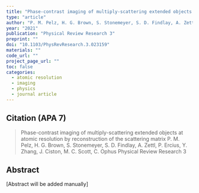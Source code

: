 ```yaml
---
title: "Phase-contrast imaging of multiply-scattering extended objects at atomic resolution by reconstruction of the scattering matrix"
type: "article"
author: "P. M. Pelz, H. G. Brown, S. Stonemeyer, S. D. Findlay, A. Zettl, P. Ercius, Y. Zhang, J. Ciston, M. C. Scott, C. Ophus"
year: "2021"
publication: "Physical Review Research 3"
preprint: ""
doi: "10.1103/PhysRevResearch.3.023159"
materials: ""
code_url: ""
project_page_url: ""
toc: false
categories:
  - atomic resolution
  - imaging
  - physics
  - journal article
---
```


## Citation (APA 7)

> Phase-contrast imaging of multiply-scattering extended objects at atomic resolution by reconstruction of the scattering matrix
P. M. Pelz, H. G. Brown, S. Stonemeyer, S. D. Findlay, A. Zettl, P. Ercius, Y. Zhang, J. Ciston, M. C. Scott, C. Ophus
Physical Review Research 3


## Abstract

[Abstract will be added manually]


